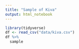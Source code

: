```yaml
---
title: "Sample of Kiva"
output: html_notebook
---
```


```r
library(tidyverse)
df <- read_csv("data/kiva.csv")
df %>%
  sample
```